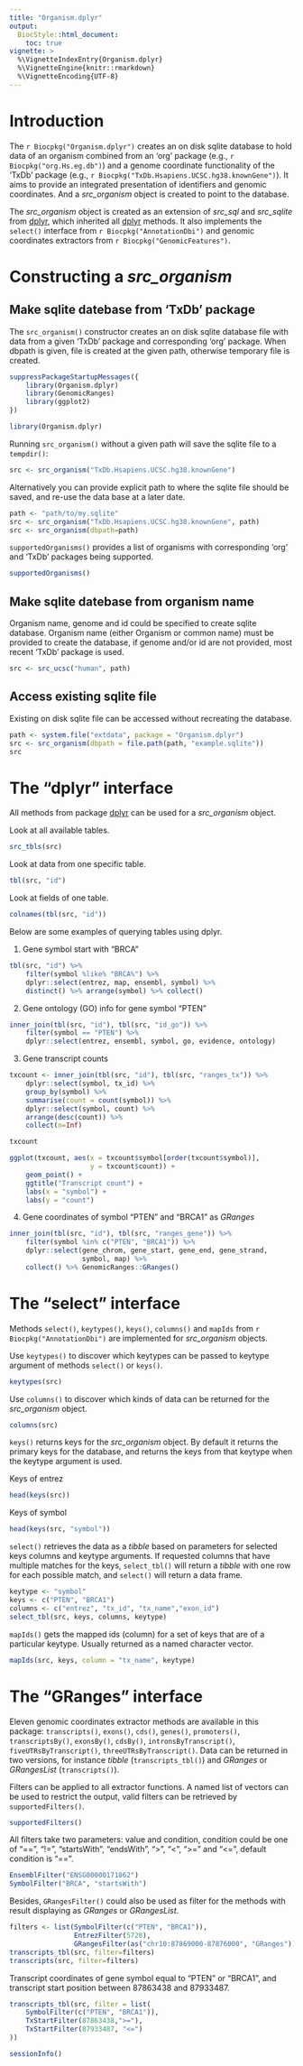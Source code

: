 ```yaml
---
title: "Organism.dplyr"
output:
  BiocStyle::html_document:
    toc: true
vignette: >
  %\VignetteIndexEntry{Organism.dplyr}
  %\VignetteEngine{knitr::rmarkdown}
  %\VignetteEncoding{UTF-8}
---
```


# Introduction

The `r Biocpkg("Organism.dplyr")` creates an on disk sqlite database to hold
data of an organism combined from an 'org' package (e.g.,
`r Biocpkg("org.Hs.eg.db")`) and a genome coordinate functionality of the
'TxDb' package (e.g., `r Biocpkg("TxDb.Hsapiens.UCSC.hg38.knownGene")`). It
aims to provide an integrated presentation of identifiers and genomic
coordinates. And a _src_organism_ object is created to point to the database.

The _src_organism_ object is created as an extension of _src_sql_ and
_src_sqlite_ from [dplyr][], which inherited all [dplyr][] methods. It also
implements the `select()` interface from `r Biocpkg("AnnotationDbi")` and
genomic coordinates extractors from `r Biocpkg("GenomicFeatures")`.

# Constructing a _src_organism_

## Make sqlite datebase from 'TxDb' package

The `src_organism()` constructor creates an on disk sqlite database file with
data from a given 'TxDb' package and corresponding 'org' package. When dbpath
is given, file is created at the given path, otherwise temporary file is
created.

```r
suppressPackageStartupMessages({
    library(Organism.dplyr)
    library(GenomicRanges)
    library(ggplot2)
})
```

```r
library(Organism.dplyr)
```

Running `src_organism()` without a given path will save the sqlite file to a
`tempdir()`:

```r
src <- src_organism("TxDb.Hsapiens.UCSC.hg38.knownGene")
```

Alternatively you can provide explicit path to where the sqlite file should
be saved, and re-use the data base at a later date.

```r
path <- "path/to/my.sqlite"
src <- src_organism("TxDb.Hsapiens.UCSC.hg38.knownGene", path)
src <- src_organism(dbpath=path)
```

`supportedOrganisms()` provides a list of organisms with corresponding 'org'
and 'TxDb' packages being supported.

```r
supportedOrganisms()
```

## Make sqlite datebase from organism name

Organism name, genome and id could be specified to create sqlite database.
Organism name (either Organism or common name) must be provided to create the
database, if genome and/or id are not provided, most recent 'TxDb' package is
used.

```r
src <- src_ucsc("human", path)
```

## Access existing sqlite file

Existing on disk sqlite file can be accessed without recreating the database.

```r
path <- system.file("extdata", package = "Organism.dplyr")
src <- src_organism(dbpath = file.path(path, "example.sqlite"))
src
```

# The "dplyr" interface

All methods from package [dplyr][] can be used for a _src_organism_ object.

Look at all available tables.
```r
src_tbls(src)
```

Look at data from one specific table.
```r
tbl(src, "id")
```

Look at fields of one table.
```r
colnames(tbl(src, "id"))
```

Below are some examples of querying tables using dplyr.

1. Gene symbol start with "BRCA"

```r
tbl(src, "id") %>%
    filter(symbol %like% "BRCA%") %>%
    dplyr::select(entrez, map, ensembl, symbol) %>%
    distinct() %>% arrange(symbol) %>% collect()
```

2. Gene ontology (GO) info for gene symbol "PTEN"

```r
inner_join(tbl(src, "id"), tbl(src, "id_go")) %>%
    filter(symbol == "PTEN") %>%
    dplyr::select(entrez, ensembl, symbol, go, evidence, ontology)
```

3. Gene transcript counts

```r
txcount <- inner_join(tbl(src, "id"), tbl(src, "ranges_tx")) %>%
    dplyr::select(symbol, tx_id) %>%
    group_by(symbol) %>%
    summarise(count = count(symbol)) %>%
    dplyr::select(symbol, count) %>%
    arrange(desc(count)) %>%
    collect(n=Inf)

txcount
```

```r
ggplot(txcount, aes(x = txcount$symbol[order(txcount$symbol)],
                    y = txcount$count)) +
    geom_point() +
    ggtitle("Transcript count") +
    labs(x = "symbol") +
    labs(y = "count")
```

4. Gene coordinates of symbol "PTEN" and "BRCA1" as _GRanges_

```r
inner_join(tbl(src, "id"), tbl(src, "ranges_gene")) %>%
    filter(symbol %in% c("PTEN", "BRCA1")) %>%
    dplyr::select(gene_chrom, gene_start, gene_end, gene_strand,
                  symbol, map) %>%
    collect() %>% GenomicRanges::GRanges()
```

# The "select" interface

Methods `select()`, `keytypes()`, `keys()`, `columns()` and `mapIds` from
`r Biocpkg("AnnotationDbi")` are implemented for _src\_organism_ objects.

Use `keytypes()` to discover which keytypes can be passed to keytype argument
of methods `select()` or `keys()`.

```r
keytypes(src)
```

Use `columns()` to discover which kinds of data can be returned for the
_src_organism_ object.

```r
columns(src)
```

`keys()` returns keys for the _src\_organism_ object. By default it returns the
primary keys for the database, and returns the keys from that keytype when the
keytype argument is used.

Keys of entrez

```r
head(keys(src))
```

Keys of symbol

```r
head(keys(src, "symbol"))
```

`select()` retrieves the data as a _tibble_ based on parameters for selected
keys columns and keytype arguments. If requested columns that have multiple
matches for the keys, `select_tbl()` will return a _tibble_ with one row for
each possible match, and `select()` will return a data frame.


```r
keytype <- "symbol"
keys <- c("PTEN", "BRCA1")
columns <- c("entrez", "tx_id", "tx_name","exon_id")
select_tbl(src, keys, columns, keytype)
```

`mapIds()` gets the mapped ids (column) for a set of keys that are of a
particular keytype. Usually returned as a named character vector.

```r
mapIds(src, keys, column = "tx_name", keytype)
```

# The "GRanges" interface

Eleven genomic coordinates extractor methods are available in this
package: `transcripts()`, `exons()`, `cds()`, `genes()`,
`promoters()`, `transcriptsBy()`, `exonsBy()`, `cdsBy()`,
`intronsByTranscript()`, `fiveUTRsByTranscript()`,
`threeUTRsByTranscript()`. Data can be returned in two versions, for
instance _tibble_ (`transcripts_tbl()`) and _GRanges_ or _GRangesList_
(`transcripts()`).

Filters can be applied to all extractor functions. A named list of
vectors can be used to restrict the output, valid filters can be
retrieved by `supportedFilters()`.

```r
supportedFilters()
```

All filters take two parameters: value and condition, condition could
be one of "==", "!=", "startsWith", "endsWith", ">", "<", ">=" and
"<=", default condition is "==".

```r
EnsemblFilter("ENSG00000171862")
SymbolFilter("BRCA", "startsWith")
```

Besides, `GRangesFilter()` could also be used as filter for the methods with
result displaying as _GRanges_ or _GRangesList_.

```r
filters <- list(SymbolFilter(c("PTEN", "BRCA1")),
                EntrezFilter(5728),
                GRangesFilter(as("chr10:87869000-87876000", "GRanges")))
transcripts_tbl(src, filter=filters)
transcripts(src, filter=filters)
```

Transcript coordinates of gene symbol equal to "PTEN" or "BRCA1", and
transcript start position between 87863438 and 87933487.

```r
transcripts_tbl(src, filter = list(
    SymbolFilter(c("PTEN", "BRCA1")),
    TxStartFilter(87863438,">="),
    TxStartFilter(87933487, "<=")
))
```


```r
sessionInfo()
```

[dplyr]: https://CRAN.R-project.org/package=dplyr
